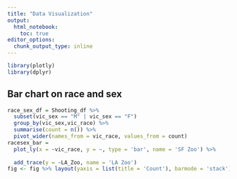 ```yaml
---
title: "Data Visualization"
output:
  html_notebook:
    toc: true
editor_options: 
  chunk_output_type: inline
---
```


```r
library(plotly)
library(dplyr)
```

## Bar chart on race and sex

```r
race_sex_df = Shooting_df %>%
  subset(vic_sex == "M" | vic_sex == "F")
  group_by(vic_sex,vic_race) %>% 
  summarise(count = n()) %>% 
  pivot_wider(names_from = vic_race, values_from = count)
racesex_bar = 
  plot_ly(x = ~vic_race, y = ~, type = 'bar', name = 'SF Zoo') %>% 
  
  add_trace(y = ~LA_Zoo, name = 'LA Zoo')
fig <- fig %>% layout(yaxis = list(title = 'Count'), barmode = 'stack')
  
  



```


```r

```

